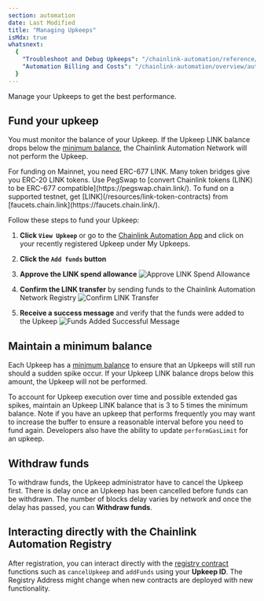 ```yaml
---
section: automation
date: Last Modified
title: "Managing Upkeeps"
isMdx: true
whatsnext:
  {
    "Troubleshoot and Debug Upkeeps": "/chainlink-automation/reference/debugging-errors",
    "Automation Billing and Costs": "/chainlink-automation/overview/automation-economics",
  }
---
```



<ChainlinkAutomation callout="deprecation" />

Manage your Upkeeps to get the best performance.

## Fund your upkeep

You must monitor the balance of your Upkeep. If the Upkeep LINK balance drops below the [minimum balance](/chainlink-automation/overview/automation-economics#minimum-balance), the Chainlink Automation Network will not perform the Upkeep.

<Aside type="tip" title="ERC-677 Link">
  For funding on Mainnet, you need ERC-677 LINK. Many token bridges give you ERC-20 LINK tokens. Use PegSwap to [convert
  Chainlink tokens (LINK) to be ERC-677 compatible](https://pegswap.chain.link/). To fund on a supported testnet, get
  [LINK](/resources/link-token-contracts) from [faucets.chain.link](https://faucets.chain.link/).
</Aside>

Follow these steps to fund your Upkeep:

1. **Click `View Upkeep`** or go to the [Chainlink Automation App](https://automation.chain.link) and click on your recently registered Upkeep under My Upkeeps.

1. **Click the `Add funds` button**

1. **Approve the LINK spend allowance**
   ![Approve LINK Spend Allowance](/images/automation/automation-approve-allowance.png)

1. **Confirm the LINK transfer** by sending funds to the Chainlink Automation Network Registry
   ![Confirm LINK Transfer](/images/automation/automation-confirm-transfer.png)

1. **Receive a success message** and verify that the funds were added to the Upkeep
   ![Funds Added Successful Message](/images/automation/automation-add-funds.png)

## Maintain a minimum balance

Each Upkeep has a [minimum balance](/chainlink-automation/overview/automation-economics#minimum-balance) to ensure that an Upkeeps will still run should a sudden spike occur. If your Upkeep LINK balance drops below this amount, the Upkeep will not be performed.

To account for Upkeep execution over time and possible extended gas spikes, maintain an Upkeep LINK balance that is 3 to 5 times the minimum balance. Note if you have an upkeep that performs frequently you may want to increase the buffer to ensure a reasonable interval before you need to fund again. Developers also have the ability to update `performGasLimit` for an upkeep.

## Withdraw funds

To withdraw funds, the Upkeep administrator have to cancel the Upkeep first. There is delay once an Upkeep has been cancelled before funds can be withdrawn. The number of blocks delay varies by network and once the delay has passed, you can **Withdraw funds**.

## Interacting directly with the Chainlink Automation Registry

After registration, you can interact directly with the [registry contract](/chainlink-automation/overview/supported-networks/#configurations) functions such as `cancelUpkeep` and `addFunds` using your **Upkeep ID**. The Registry Address might change when new contracts are deployed with new functionality.
